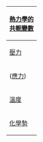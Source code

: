 {| class="navbox" style="width: 16em; margin-left: 1em; float: right;"
|-
! colspan="2" | [[共軛變數 (熱力學)|熱力學的<br />共軛變數]]
|-
| [[壓力]] || [[體積 (熱力學)|體積]]
|-
| ([[應力]]) || （[[應變 (物理學)|應變]])
|-
| [[溫度]] || [[熵]]
|-
| [[化學勢]] || [[粒子數]]
|}<noinclude>

[[Category:物理學模板|{{PAGENAME}}]]
[[Category:化學模板|{{PAGENAME}}]]
</noinclude>